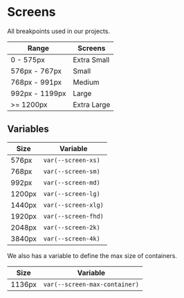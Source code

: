 
<Meta title="Tokens/Screens" />

# Screens

All breakpoints used in our projects.

| Range          | Screens     |
| -------------- | ----------- |
| 0 - 575px      | Extra Small |
| 576px - 767px  | Small       |
| 768px - 991px  | Medium      |
| 992px - 1199px | Large       |
| >= 1200px      | Extra Large |

## Variables

| Size   | Variable            |
| ------ | ------------------- |
| 576px  | `var(--screen-xs)`  |
| 768px  | `var(--screen-sm)`  |
| 992px  | `var(--screen-md)`  |
| 1200px | `var(--screen-lg)`  |
| 1440px | `var(--screen-xlg)` |
| 1920px | `var(--screen-fhd)` |
| 2048px | `var(--screen-2k)`  |
| 3840px | `var(--screen-4k)`  |

We also has a variable to define the max size of containers.

| Size   | Variable                      |
| ------ | ----------------------------- |
| 1136px | `var(--screen-max-container)` |
